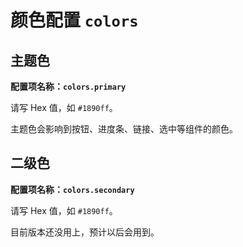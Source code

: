 # 颜色配置 `colors`

## 主题色

**配置项名称：`colors.primary`**

请写 Hex 值，如 `#1890ff`。

主题色会影响到按钮、进度条、链接、选中等组件的颜色。

## 二级色

**配置项名称：`colors.secondary`**

请写 Hex 值，如 `#1890ff`。

目前版本还没用上，预计以后会用到。